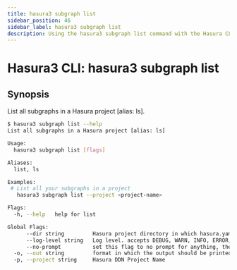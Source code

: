 ```yaml
---
title: hasura3 subgraph list
sidebar_position: 46
sidebar_label: hasura3 subgraph list
description: Using the hasura3 subgraph list command with the Hasura CLI
---
```


# Hasura3 CLI: hasura3 subgraph list 

## Synopsis
List all subgraphs in a Hasura project [alias: ls].

```bash
$ hasura3 subgraph list --help
List all subgraphs in a Hasura project [alias: ls]

Usage:
  hasura3 subgraph list [flags]

Aliases:
  list, ls

Examples:
 # List all your subgraphs in a project
   hasura3 subgraph list --project <project-name>

Flags:
  -h, --help   help for list

Global Flags:
      --dir string         Hasura project directory in which hasura.yaml is present (default ".")
      --log-level string   Log level. accepts DEBUG, WARN, INFO, ERROR, FATAL (default "INFO")
      --no-prompt          set this flag to no prompt for anything, the command fails if any input is missing
  -o, --out string         format in which the output should be printed, accepts table, json and yaml (default "table")
  -p, --project string     Hasura DDN Project Name
```

